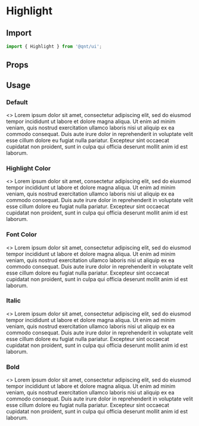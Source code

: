 
<Meta title="Components/Highlight" />

<Story name="Import" />

# Highlight

## Import

```jsx
import { Highlight } from '@qnt/ui';
```

<Story name="Props" />

## Props

<Props of={Highlight} />

## Usage

### Default

<Preview withToolbar>
  <Story name="1. Default">
    <>
      Lorem ipsum dolor sit amet, consectetur adipiscing elit, <Highlight>sed do eiusmod tempor incididunt ut labore et dolore magna aliqua</Highlight>. Ut enim ad minim veniam, quis nostrud exercitation ullamco laboris nisi ut aliquip ex ea commodo consequat. Duis aute irure dolor in <Highlight>reprehenderit in voluptate</Highlight> velit esse cillum dolore eu fugiat <Highlight>nulla pariatur</Highlight>. Excepteur sint occaecat cupidatat non proident, sunt in culpa qui officia deserunt mollit anim id est laborum.
    </>
  </Story>
</Preview>

### Highlight Color

<Preview withToolbar>
  <Story name="2. Highlight Color">
    <>
      Lorem ipsum dolor sit amet, consectetur adipiscing elit, <Highlight highlightColor="#eb8d87">sed do eiusmod tempor incididunt ut labore et dolore magna aliqua</Highlight>. Ut enim ad minim veniam, quis nostrud exercitation ullamco laboris nisi ut aliquip ex ea commodo consequat. Duis aute irure dolor in <Highlight highlightColor="#ff9b3f">reprehenderit in voluptate</Highlight> velit esse cillum dolore eu fugiat <Highlight highlightColor="#ace6f4">nulla pariatur</Highlight>. Excepteur sint occaecat cupidatat non proident, sunt in culpa qui officia deserunt mollit anim id est laborum.
    </>
  </Story>
</Preview>

### Font Color

<Preview withToolbar>
  <Story name="3. Font Color">
    <>
      Lorem ipsum dolor sit amet, consectetur adipiscing elit, <Highlight highlightColor="#33333f" color="#ffffff">sed do eiusmod tempor incididunt ut labore et dolore magna aliqua</Highlight>. Ut enim ad minim veniam, quis nostrud exercitation ullamco laboris nisi ut aliquip ex ea commodo consequat. Duis aute irure dolor in <Highlight highlightColor="#ff9b3f">reprehenderit in voluptate</Highlight> velit esse cillum dolore eu fugiat <Highlight highlightColor="#ace6f4">nulla pariatur</Highlight>. Excepteur sint occaecat cupidatat non proident, sunt in culpa qui officia deserunt mollit anim id est laborum.
    </>
  </Story>
</Preview>

### Italic

<Preview withToolbar>
  <Story name="4. Italic">
    <>
      Lorem ipsum dolor sit amet, consectetur adipiscing elit, <Highlight isItalic>sed do eiusmod tempor incididunt ut labore et dolore magna aliqua</Highlight>. Ut enim ad minim veniam, quis nostrud exercitation ullamco laboris nisi ut aliquip ex ea commodo consequat. Duis aute irure dolor in <Highlight isItalic>reprehenderit in voluptate</Highlight> velit esse cillum dolore eu fugiat <Highlight isItalic>nulla pariatur</Highlight>. Excepteur sint occaecat cupidatat non proident, sunt in culpa qui officia deserunt mollit anim id est laborum.
    </>
  </Story>
</Preview>

### Bold

<Preview withToolbar>
  <Story name="5. Bold">
    <>
      Lorem ipsum dolor sit amet, consectetur adipiscing elit, <Highlight isBold>sed do eiusmod tempor incididunt ut labore et dolore magna aliqua</Highlight>. Ut enim ad minim veniam, quis nostrud exercitation ullamco laboris nisi ut aliquip ex ea commodo consequat. Duis aute irure dolor in <Highlight isBold>reprehenderit in voluptate</Highlight> velit esse cillum dolore eu fugiat <Highlight isBold>nulla pariatur</Highlight>. Excepteur sint occaecat cupidatat non proident, sunt in culpa qui officia deserunt mollit anim id est laborum.
    </>
  </Story>
</Preview>
